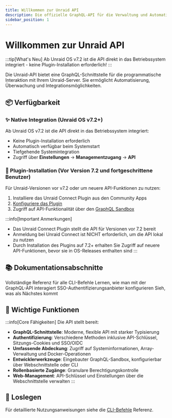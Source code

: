```yaml
---
title: Willkommen zur Unraid API
description: Die offizielle GraphQL-API für die Verwaltung und Automatisierung des Unraid-Servers
sidebar_position: 1
---
```



# Willkommen zur Unraid API

:::tip[What's Neu]
Ab Unraid OS v7.2 ist die API direkt in das Betriebssystem integriert - keine Plugin-Installation erforderlich!
:::

Die Unraid-API bietet eine GraphQL-Schnittstelle für die programmatische Interaktion mit Ihrem Unraid-Server. Sie ermöglicht Automatisierung, Überwachung und Integrationsmöglichkeiten.

## 📦 Verfügbarkeit

### ✨ Native Integration (Unraid OS v7.2+)

Ab Unraid OS v7.2 ist die API direkt in das Betriebssystem integriert:

- Keine Plugin-Installation erforderlich
- Automatisch verfügbar beim Systemstart
- Tiefgehende Systemintegration
- Zugriff über **Einstellungen** → **Managementzugang** → **API**

### 🔌 Plugin-Installation (Vor Version 7.2 und fortgeschrittene Benutzer)

Für Unraid-Versionen vor v7.2 oder um neuere API-Funktionen zu nutzen:

1. Installiere das Unraid Connect Plugin aus den Community Apps
2. [Konfiguriere das Plugin](./how-to-use-the-api.mdx#enabling-the-graphql-sandbox)
3. Zugriff auf API-Funktionalität über den [GraphQL Sandbox](./how-to-use-the-api.mdx)

:::info[Important Anmerkungen]
- Das Unraid Connect Plugin stellt die API für Versionen vor 7.2 bereit
- Anmeldung bei Unraid Connect ist NICHT erforderlich, um die API lokal zu nutzen
- Durch Installation des Plugins auf 7.2+ erhalten Sie Zugriff auf neuere API-Funktionen, bevor sie in OS-Releases enthalten sind
:::

## 📚 Dokumentationsabschnitte

<div style={{display: 'grid', gridTemplateColumns: 'repeat(auto-fit, minmax(250px, 1fr))', gap: '1rem'}}>
  <Card title="CLI-Befehle" icon="Terminal" href="./cli">
    Vollständige Referenz für alle CLI-Befehle
  </Card>

  <Card title="Verwendung der API" icon="code" href="./how-to-use-the-api">
    Lernen, wie man mit der GraphQL-API interagiert
  </Card>

  <Card title="OIDC-Einrichtung" icon="Schild" href="./oIDC-Anbieter-Einrichtung">
    SSO-Authentifizierungsanbieter konfigurieren
  </Card>

  <Card title="Künftige Funktionen" icon="Rakete" href="./künftige Funktionen">
    Sieh, was als Nächstes kommt
  </Card>
</div>

## 🌟 Wichtige Funktionen

:::info[Core Fähigkeiten]
Die API stellt bereit:

- **GraphQL-Schnittstelle**: Moderne, flexible API mit starker Typisierung
- **Authentifizierung**: Verschiedene Methoden inklusive API-Schlüssel, Sitzungs-Cookies und SSO/OIDC
- **Umfassende Abdeckung**: Zugriff auf Systeminformationen, Array-Verwaltung und Docker-Operationen
- **Entwicklerwerkzeuge**: Eingebauter GraphQL-Sandbox, konfigurierbar über Webschnittstelle oder CLI
- **Rollenbasierte Zugänge**: Granulare Berechtigungskontrolle
- **Web-Management**: API-Schlüssel und Einstellungen über die Webschnittstelle verwalten
:::

## 🚀 Loslegen

<Tabs>
  <TabItem value="v72" label="Unraid OS v7.2+" default>
    <GetStartedV72 />
  </TabItem>

  <TabItem value="älter" label="Vorabversionen">
    <GetStartedPre72 />
  </TabItem>
</Tabs>

Für detaillierte Nutzungsanweisungen siehe die [CLI-Befehle](./cli) Referenz.
